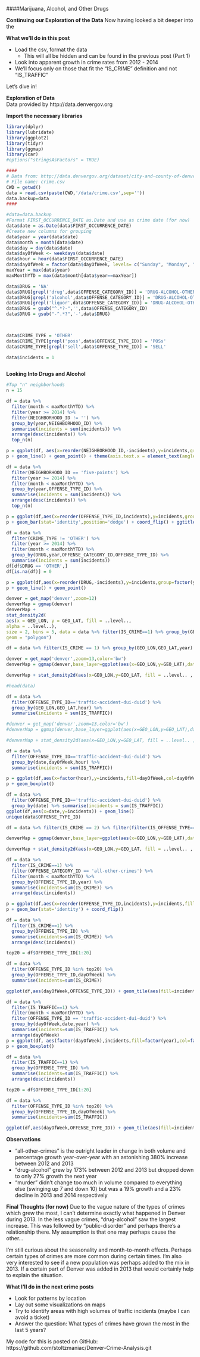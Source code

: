 
####Marijuana, Alcohol, and Other Drugs  

**Continuing our Exploration of the Data**
Now having looked a bit deeper into the 

**What we'll do in this post**

* Load the csv, format the data
  * This will all be hidden and can be found in the previous post (Part 1)
* Look into apparent growth in crime rates from 2012 - 2014
* We'll focus only on those that fit the "IS_CRIME" definition and not "IS_TRAFFIC"

Let's dive in!  

**Exploration of Data**  
Data provided by http://data.denvergov.org

**Import the necessary libraries**

```r
library(dplyr)
library(lubridate)
library(ggplot2)
library(tidyr)
library(ggmap)
library(car)
#options("stringsAsFactors" = TRUE)
```  

```r
####
# Data from: http://data.denvergov.org/dataset/city-and-county-of-denver-crime
# File name: crime.csv
CWD = getwd()
data = read.csv(paste(CWD,'/data/crime.csv',sep=''))
data.backup=data
####
```  

```r
#data=data.backup
#Format FIRST_OCCURRENCE_DATE as.Date and use as crime date (for now)
data$date = as.Date(data$FIRST_OCCURRENCE_DATE)
#Create new columns for grouping
data$year = year(data$date)
data$month = month(data$date)
data$day = day(data$date)
data$dayOfWeek <- weekdays(data$date)
data$hour = hour(data$FIRST_OCCURRENCE_DATE)
data$dayOfWeek = factor(data$dayOfWeek, levels= c("Sunday", "Monday", "Tuesday", "Wednesday", "Thursday", "Friday", "Saturday"))
maxYear = max(data$year)
maxMonthYTD = max(data$month[data$year==maxYear])

data$DRUG = 'NA'
data$DRUG[grepl('drug',data$OFFENSE_CATEGORY_ID)] = 'DRUG-ALCOHOL-OTHER'
data$DRUG[grepl('alcohol',data$OFFENSE_CATEGORY_ID)] = 'DRUG-ALCOHOL-OTHER'
data$DRUG[grepl('liquor',data$OFFENSE_CATEGORY_ID)] = 'DRUG-ALCOHOL-OTHER'
data$DRUG = gsub("^.*?-",'',data$OFFENSE_CATEGORY_ID)
data$DRUG = gsub("-^.*?",'-',data$DRUG)

  

data$CRIME_TYPE = 'OTHER'
data$CRIME_TYPE[grepl('poss',data$OFFENSE_TYPE_ID)] = 'POSs'
data$CRIME_TYPE[grepl('sell',data$OFFENSE_TYPE_ID)] = 'SELL'

data$incidents = 1

```  
```r

```

**Looking Into Drugs and Alcohol**  

```r
#Top "n" neighborhoods
n = 15

df = data %>%
  filter(month < maxMonthYTD) %>%
  filter(year >= 2014) %>%
  filter(NEIGHBORHOOD_ID != '') %>%
  group_by(year,NEIGHBORHOOD_ID) %>%
  summarise(incidents = sum(incidents)) %>% 
  arrange(desc(incidents)) %>%
  top_n(n)

p = ggplot(df, aes(x=reorder(NEIGHBORHOOD_ID,-incidents),y=incidents,group=factor(year),col=factor(year)))
p + geom_line() + geom_point() + theme(axis.text.x = element_text(angle = 45,hjust=1)) + ggtitle(paste("Annual Incidents Reported in Top ", as.character(n), " Neighborhoods",sep="")) + labs(x = "Neighborhood")

```

```r
df = data %>%
  filter(NEIGHBORHOOD_ID == 'five-points') %>%
  filter(year >= 2014) %>%
  filter(month < maxMonthYTD) %>%
  group_by(year,OFFENSE_TYPE_ID) %>%
  summarise(incidents = sum(incidents)) %>%
  arrange(desc(incidents)) %>%
  top_n(n)

p = ggplot(df,aes(x=reorder(OFFENSE_TYPE_ID,incidents),y=incidents,group=factor(year),col=factor(year),fill=factor(year)))
p + geom_bar(stat='identity',position='dodge') + coord_flip() + ggtitle(paste("Top", as.character(n), " Crime Types in Five Points",sep="")) + labs(x = "Crime Type")
```

```r
df = data %>%
  filter(CRIME_TYPE != 'OTHER') %>%
  filter(year >= 2014) %>%
  filter(month < maxMonthYTD) %>%
  group_by(DRUG,year,OFFENSE_CATEGORY_ID,OFFENSE_TYPE_ID) %>%
  summarise(incidents = sum(incidents))
df[df$DRUG == 'OTHER',]
df[is.na(df)] = 0

p = ggplot(df,aes(x=reorder(DRUG,-incidents),y=incidents,group=factor(year),col=factor(year)))
p + geom_line() + geom_point()

```


```r

denver = get_map('denver',zoom=12)
denverMap = ggmap(denver)
denverMap +
stat_density2d(
aes(x = GEO_LON, y = GEO_LAT, fill = ..level..,
alpha = ..level..),
size = 2, bins = 5, data = data %>% filter(IS_CRIME==1) %>% group_by(GEO_LAT,GEO_LON) %>% summarise(incidents=sum(IS_CRIME)),
geom = "polygon")

```

```r

df = data %>% filter(IS_CRIME == 1) %>% group_by(GEO_LON,GEO_LAT,year) %>% summarise(incidents=sum(IS_CRIME))

denver = get_map('denver',zoom=13,color='bw')
denverMap = ggmap(denver,base_layer=ggplot(aes(x=GEO_LON,y=GEO_LAT),data=df))

denverMap + stat_density2d(aes(x=GEO_LON,y=GEO_LAT, fill = ..level.. , alpha = ..level..), bins=5,geom='polygon',data=df) + scale_fill_gradient(low='black',high='red') + facet_wrap(~year)

```
```r
#head(data)

df = data %>%
  filter(OFFENSE_TYPE_ID=='traffic-accident-dui-duid') %>% 
  group_by(GEO_LON,GEO_LAT,hour) %>% 
  summarise(incidents = sum(IS_TRAFFIC))

#denver = get_map('denver',zoom=13,color='bw')
#denverMap = ggmap(denver,base_layer=ggplot(aes(x=GEO_LON,y=GEO_LAT),data=df))

#denverMap + stat_density2d(aes(x=GEO_LON,y=GEO_LAT, fill = ..level.. , alpha = ..level..), bins=5,geom='polygon',data=df) + scale_fill_gradient(low='black',high='red') + facet_wrap(~hour)


```


```r
df = data %>%
  filter(OFFENSE_TYPE_ID=='traffic-accident-dui-duid') %>% 
  group_by(date,dayOfWeek,hour) %>% 
  summarise(incidents = sum(IS_TRAFFIC))

p = ggplot(df,aes(x=factor(hour),y=incidents,fill=dayOfWeek,col=dayOfWeek))
p + geom_boxplot()

df = data %>%
  filter(OFFENSE_TYPE_ID=='traffic-accident-dui-duid') %>% 
  group_by(date) %>% summarise(incidents = sum(IS_TRAFFIC))
ggplot(df,aes(x=date,y=incidents)) + geom_line()       
unique(data$OFFENSE_TYPE_ID)
```



```r
df = data %>% filter(IS_CRIME == 2) %>% filter(filter(IS_OFFENSE_TYPE=='')) %>% group_by(GEO_LON,GEO_LAT,year) %>% summarise(incidents=sum(as.numeric(incidents)))

denverMap = ggmap(denver,base_layer=ggplot(aes(x=GEO_LON,y=GEO_LAT),data=df))

denverMap + stat_density2d(aes(x=GEO_LON,y=GEO_LAT, fill = ..level.. , alpha = ..level..), bins=5,geom='polygon',data=df) + scale_fill_gradient(low='black',high='red') + facet_wrap(~year)
```


```r
df = data %>% 
  filter(IS_CRIME==1) %>%
  filter(OFFENSE_CATEGORY_ID == 'all-other-crimes') %>%
  filter(month < maxMonthYTD) %>%
  group_by(OFFENSE_TYPE_ID,year) %>%
  summarise(incidents=sum(IS_CRIME)) %>%
  arrange(desc(incidents))

p = ggplot(df,aes(x=reorder(OFFENSE_TYPE_ID,incidents),y=incidents,fill=factor(year),col=factor(year)))
p + geom_bar(stat='identity') + coord_flip()
```

```r
df = data %>%
  filter(IS_CRIME==1) %>%
  group_by(OFFENSE_TYPE_ID) %>%
  summarise(incidents=sum(IS_CRIME)) %>%
  arrange(desc(incidents))

top20 = df$OFFENSE_TYPE_ID[1:20]

df = data %>%
  filter(OFFENSE_TYPE_ID %in% top20) %>%
  group_by(OFFENSE_TYPE_ID,dayOfWeek) %>%
  summarise(incidents=sum(IS_CRIME))

ggplot(df,aes(dayOfWeek,OFFENSE_TYPE_ID)) + geom_tile(aes(fill=incidents),col='white') + scale_fill_gradient(low = "white", high = "steelblue")
```

```r
df = data %>% 
  filter(IS_TRAFFIC==1) %>%
  filter(month < maxMonthYTD) %>%
  filter(OFFENSE_TYPE_ID == 'traffic-accident-dui-duid') %>%
  group_by(dayOfWeek,date,year) %>%
  summarise(incidents=sum(IS_TRAFFIC)) %>%
  arrange(dayOfWeek)
p = ggplot(df, aes(factor(dayOfWeek),incidents,fill=factor(year),col=factor(year)))
p + geom_boxplot()
```
```r
df = data %>%
  filter(IS_TRAFFIC==1) %>%
  group_by(OFFENSE_TYPE_ID) %>%
  summarise(incidents=sum(IS_TRAFFIC)) %>%
  arrange(desc(incidents))

top20 = df$OFFENSE_TYPE_ID[1:20]

df = data %>%
  filter(OFFENSE_TYPE_ID %in% top20) %>%
  group_by(OFFENSE_TYPE_ID,dayOfWeek) %>%
  summarise(incidents=sum(IS_TRAFFIC))

ggplot(df,aes(dayOfWeek,OFFENSE_TYPE_ID)) + geom_tile(aes(fill=incidents),col='white') + scale_fill_gradient(low = "white", high = "steelblue")
```






**Observations**  

* "all-other-crimes" is the outright leader in change in both volume and percentage growth year-over-year with an astonishing 380% increase between 2012 and 2013
* "drug-alcohol" grew by 173% between 2012 and 2013 but dropped down to only 27% growth the next year
* "murder" didn't change too much in volume compared to everything else (swinging up 7 and down 10) but was a 19% growth and a 23% decline in 2013 and 2014 respectively  


**Final Thoughts (for now)**
Due to the vague nature of the types of crimes which grew the most, I can't determine exactly what happened in Denver during 2013. In the less vague crimes, "drug-alcohol" saw the largest increase. This was followed by "public-disorder" and perhaps there's a relationship there. My assumption is that one may perhaps cause the other...  

I'm still curious about the seasonality and month-to-month effects. Perhaps certain types of crimes are more common during certain times. I'm also very interested to see if a new population was perhaps added to the mix in 2013. If a certain part of Denver was added in 2013 that would certainly help to explain the situation.  

**What I'll do in the next crime posts**  

* Look for patterns by location
* Lay out some visualizations on maps
* Try to identify areas with high volumes of traffic incidents (maybe I can avoid a ticket)
* Answer the question: What types of crimes have grown the most in the last 5 years?

My code for this is posted on GitHub:  
https://github.com/stoltzmaniac/Denver-Crime-Analysis.git